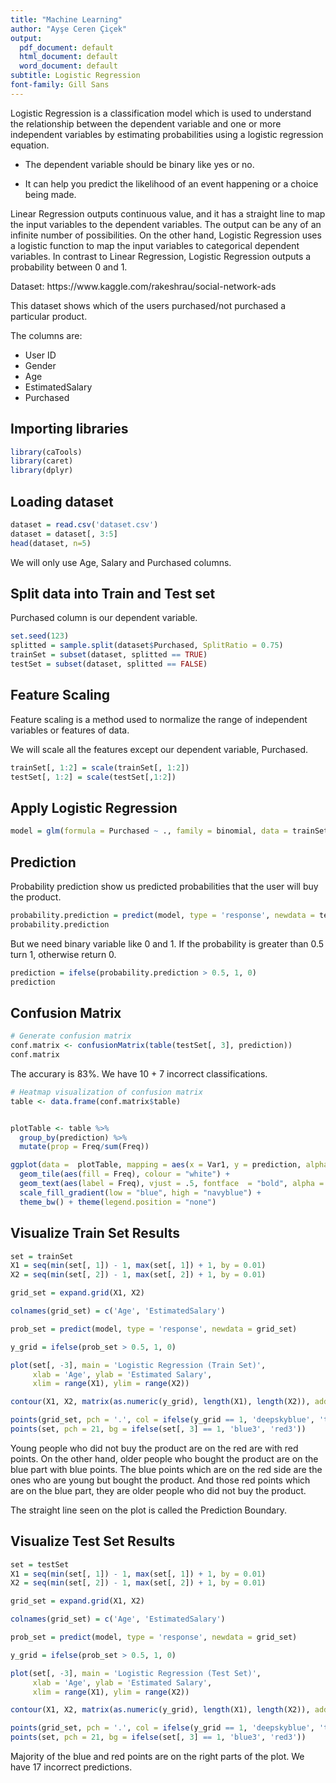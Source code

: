```yaml
---
title: "Machine Learning"
author: "Ayşe Ceren Çiçek"
output: 
  pdf_document: default
  html_document: default
  word_document: default
subtitle: Logistic Regression
font-family: Gill Sans
---
```


Logistic Regression is a classification model which is used to understand the relationship between the dependent variable and one or more independent variables by estimating probabilities using a logistic regression equation. 

- The dependent variable should be binary like yes or no. 

- It can help you predict the likelihood of an event happening or a choice being made.

Linear Regression outputs continuous value, and it has a straight line to map the input variables to the dependent variables. The output can be any of an infinite number of possibilities. On the other hand, Logistic Regression uses a logistic function to map the input variables to categorical dependent variables. In contrast to Linear Regression, Logistic Regression outputs a probability between 0 and 1.

Dataset: https://www.kaggle.com/rakeshrau/social-network-ads

This dataset shows which of the users purchased/not purchased a particular product.

The columns are:

- User ID
- Gender
- Age
- EstimatedSalary
- Purchased


## Importing libraries

```r
library(caTools)
library(caret)
library(dplyr)
```


## Loading dataset

```r
dataset = read.csv('dataset.csv')
dataset = dataset[, 3:5]
head(dataset, n=5)
```

We will only use Age, Salary and Purchased columns.


## Split data into Train and Test set

Purchased column is our dependent variable.

```r
set.seed(123)
splitted = sample.split(dataset$Purchased, SplitRatio = 0.75)
trainSet = subset(dataset, splitted == TRUE)
testSet = subset(dataset, splitted == FALSE)
```


## Feature Scaling

Feature scaling is a method used to normalize the range of independent variables or features of data.

We will scale all the features except our dependent variable, Purchased.

```r
trainSet[, 1:2] = scale(trainSet[, 1:2])
testSet[, 1:2] = scale(testSet[,1:2])
```


## Apply Logistic Regression

```r
model = glm(formula = Purchased ~ ., family = binomial, data = trainSet)
```


## Prediction

Probability prediction show us predicted probabilities that the user will buy the product.

```r
probability.prediction = predict(model, type = 'response', newdata = testSet[-3])
probability.prediction
```

But we need binary variable like 0 and 1. If the probability is greater than 0.5 turn 1, otherwise return 0.

```r
prediction = ifelse(probability.prediction > 0.5, 1, 0)
prediction
```


## Confusion Matrix

```r
# Generate confusion matrix
conf.matrix <- confusionMatrix(table(testSet[, 3], prediction))
conf.matrix
```

The accurary is 83%. We have 10 + 7 incorrect classifications.


```r
# Heatmap visualization of confusion matrix
table <- data.frame(conf.matrix$table)


plotTable <- table %>%
  group_by(prediction) %>%
  mutate(prop = Freq/sum(Freq))

ggplot(data =  plotTable, mapping = aes(x = Var1, y = prediction, alpha = prop)) +
  geom_tile(aes(fill = Freq), colour = "white") +
  geom_text(aes(label = Freq), vjust = .5, fontface  = "bold", alpha = 1, color="white", size=10) +
  scale_fill_gradient(low = "blue", high = "navyblue") +
  theme_bw() + theme(legend.position = "none")

```

## Visualize Train Set Results

```r
set = trainSet
X1 = seq(min(set[, 1]) - 1, max(set[, 1]) + 1, by = 0.01)
X2 = seq(min(set[, 2]) - 1, max(set[, 2]) + 1, by = 0.01)

grid_set = expand.grid(X1, X2)

colnames(grid_set) = c('Age', 'EstimatedSalary')

prob_set = predict(model, type = 'response', newdata = grid_set)

y_grid = ifelse(prob_set > 0.5, 1, 0)

plot(set[, -3], main = 'Logistic Regression (Train Set)',
     xlab = 'Age', ylab = 'Estimated Salary',
     xlim = range(X1), ylim = range(X2))

contour(X1, X2, matrix(as.numeric(y_grid), length(X1), length(X2)), add = TRUE)

points(grid_set, pch = '.', col = ifelse(y_grid == 1, 'deepskyblue', 'tomato'))
points(set, pch = 21, bg = ifelse(set[, 3] == 1, 'blue3', 'red3'))
```

Young people who did not buy the product are on the red are with red points. On the other hand, older people who bought the product are on the blue part with blue points. The blue points which are on the red side are the ones who are young but bought the product. And those red points which are on the blue part, they are older people who did not buy the product.

The straight line seen on the plot is called the Prediction Boundary.


## Visualize Test Set Results

```r
set = testSet
X1 = seq(min(set[, 1]) - 1, max(set[, 1]) + 1, by = 0.01)
X2 = seq(min(set[, 2]) - 1, max(set[, 2]) + 1, by = 0.01)

grid_set = expand.grid(X1, X2)

colnames(grid_set) = c('Age', 'EstimatedSalary')

prob_set = predict(model, type = 'response', newdata = grid_set)

y_grid = ifelse(prob_set > 0.5, 1, 0)

plot(set[, -3], main = 'Logistic Regression (Test Set)',
     xlab = 'Age', ylab = 'Estimated Salary',
     xlim = range(X1), ylim = range(X2))

contour(X1, X2, matrix(as.numeric(y_grid), length(X1), length(X2)), add = TRUE)

points(grid_set, pch = '.', col = ifelse(y_grid == 1, 'deepskyblue', 'tomato'))
points(set, pch = 21, bg = ifelse(set[, 3] == 1, 'blue3', 'red3'))
```

Majority of the blue and red points are on the right parts of the plot. We have 17 incorrect predictions.

